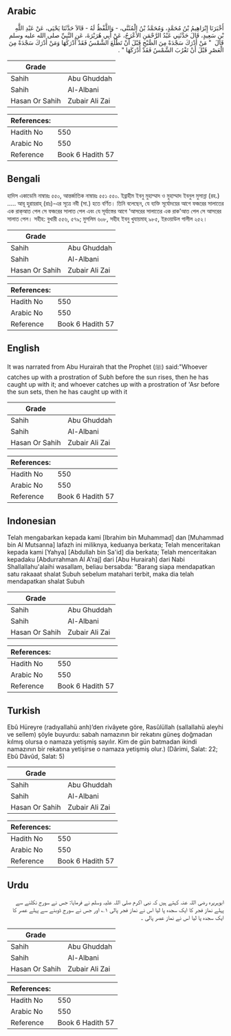 ## Arabic


<div dir="rtl" lang="ar" style={{fontSize:'larger',backgroundColor:'#f8f9fa',padding:20}}>
أَخْبَرَنَا إِبْرَاهِيمُ بْنُ مُحَمَّدٍ، وَمُحَمَّدُ بْنُ الْمُثَنَّى، - وَاللَّفْظُ لَهُ - قَالاَ حَدَّثَنَا يَحْيَى، عَنْ عَبْدِ اللَّهِ بْنِ سَعِيدٍ، قَالَ حَدَّثَنِي عَبْدُ الرَّحْمَنِ الأَعْرَجُ، عَنْ أَبِي هُرَيْرَةَ، عَنِ النَّبِيِّ صلى الله عليه وسلم قَالَ ‏ "‏ مَنْ أَدْرَكَ سَجْدَةً مِنَ الصُّبْحِ قَبْلَ أَنْ تَطْلُعَ الشَّمْسُ فَقَدْ أَدْرَكَهَا وَمَنْ أَدْرَكَ سَجْدَةً مِنَ الْعَصْرِ قَبْلَ أَنْ تَغْرُبَ الشَّمْسُ فَقَدْ أَدْرَكَهَا ‏"‏ ‏.‏
</div>
<div style={{backgroundColor:'#f8f9fa',padding:20, marginBottom: 10}}><table> <thead> <tr> <th>Grade</th> <th></th> </tr> </thead> <tbody> <tr><td>Sahih</td><td>Abu Ghuddah</td></tr><tr><td>Sahih</td><td>Al-Albani</td></tr><tr><td>Hasan Or Sahih</td><td>Zubair Ali Zai</td></tr></tbody></table><table> <thead> <tr> <th>References:</th> <th></th> </tr> </thead> <tbody><tr><td>Hadith No</td><td>550</td></tr><tr><td>Arabic No</td><td>550</td></tr><tr><td>Reference</td><td>Book 6 Hadith 57</td></tr></tbody></table></div>

## Bengali


<div dir="ltr" lang="bn" style={{fontSize:'larger',backgroundColor:'#f8f9fa',padding:20}}>
হাদিস একাডেমি নাম্বারঃ ৫৫০, আন্তর্জাতিক নাম্বারঃ ৫৫১ ৫৫০. ইব্রাহীম ইবনু মুহাম্মাদ ও মুহাম্মাদ ইবনুল মুসান্না (রহ.) ..... আবূ হুরায়রাহ্ (রাঃ)-এর সূত্রে নবী (সা.) হতে বর্ণিত। তিনি বলেছেন, যে ব্যক্তি সূর্যোদয়ের আগে ফজরের সালাতের এক রাক্আত পেল সে ফজরের সালাত পেল এবং যে সূর্যাস্তের আগে ‘আসরের সালাতের এক রাক'আত পেল সে আসরের সালাত পেল। সহীহ: বুখারী ৫৫৬, ৫৭৯; মুসলিম ৬০৮, সহীহ ইবনু খুযায়মাহ্ ৯৮৫, ইরওয়াউল গালীল ২৫২।
</div>
<div style={{backgroundColor:'#f8f9fa',padding:20, marginBottom: 10}}><table> <thead> <tr> <th>Grade</th> <th></th> </tr> </thead> <tbody> <tr><td>Sahih</td><td>Abu Ghuddah</td></tr><tr><td>Sahih</td><td>Al-Albani</td></tr><tr><td>Hasan Or Sahih</td><td>Zubair Ali Zai</td></tr></tbody></table><table> <thead> <tr> <th>References:</th> <th></th> </tr> </thead> <tbody><tr><td>Hadith No</td><td>550</td></tr><tr><td>Arabic No</td><td>550</td></tr><tr><td>Reference</td><td>Book 6 Hadith 57</td></tr></tbody></table></div>

## English


<div dir="ltr" lang="en" style={{fontSize:'larger',backgroundColor:'#f8f9fa',padding:20}}>
It was narrated from Abu Hurairah that the Prophet (ﷺ) said:"Whoever catches up with a prostration of Subh before the sun rises, then he has caught up with it; and whoever catches up with a prostration of 'Asr before the sun sets, then he has caught up with it
</div>
<div style={{backgroundColor:'#f8f9fa',padding:20, marginBottom: 10}}><table> <thead> <tr> <th>Grade</th> <th></th> </tr> </thead> <tbody> <tr><td>Sahih</td><td>Abu Ghuddah</td></tr><tr><td>Sahih</td><td>Al-Albani</td></tr><tr><td>Hasan Or Sahih</td><td>Zubair Ali Zai</td></tr></tbody></table><table> <thead> <tr> <th>References:</th> <th></th> </tr> </thead> <tbody><tr><td>Hadith No</td><td>550</td></tr><tr><td>Arabic No</td><td>550</td></tr><tr><td>Reference</td><td>Book 6 Hadith 57</td></tr></tbody></table></div>

## Indonesian


<div dir="ltr" lang="id" style={{fontSize:'larger',backgroundColor:'#f8f9fa',padding:20}}>
Telah mengabarkan kepada kami [Ibrahim bin Muhammad] dan [Muhammad bin Al Mutsanna] lafazh ini miliknya, keduanya berkata; Telah menceritakan kepada kami [Yahya] [Abdullah bin Sa'id] dia berkata; Telah menceritakan kepadaku [Abdurrahman Al A'raj] dari [Abu Hurairah] dari Nabi Shallallahu'alaihi wasallam, beliau bersabda: "Barang siapa mendapatkan satu rakaaat shalat Subuh sebelum matahari terbit, maka dia telah mendapatkan shalat Subuh
</div>
<div style={{backgroundColor:'#f8f9fa',padding:20, marginBottom: 10}}><table> <thead> <tr> <th>Grade</th> <th></th> </tr> </thead> <tbody> <tr><td>Sahih</td><td>Abu Ghuddah</td></tr><tr><td>Sahih</td><td>Al-Albani</td></tr><tr><td>Hasan Or Sahih</td><td>Zubair Ali Zai</td></tr></tbody></table><table> <thead> <tr> <th>References:</th> <th></th> </tr> </thead> <tbody><tr><td>Hadith No</td><td>550</td></tr><tr><td>Arabic No</td><td>550</td></tr><tr><td>Reference</td><td>Book 6 Hadith 57</td></tr></tbody></table></div>

## Turkish


<div dir="ltr" lang="tr" style={{fontSize:'larger',backgroundColor:'#f8f9fa',padding:20}}>
Ebû Hüreyre (radıyallahü anh)’den rivâyete göre, Rasûlüllah (sallallahü aleyhi ve sellem) şöyle buyurdu: sabah namazının bir rekatını güneş doğmadan kılmış olursa o namaza yetişmiş sayılır. Kim de gün batmadan ikindi namazının bir rekatına yetişirse o namaza yetişmiş olur.) (Dârimi, Salat: 22; Ebû Dâvûd, Salat: 5)
</div>
<div style={{backgroundColor:'#f8f9fa',padding:20, marginBottom: 10}}><table> <thead> <tr> <th>Grade</th> <th></th> </tr> </thead> <tbody> <tr><td>Sahih</td><td>Abu Ghuddah</td></tr><tr><td>Sahih</td><td>Al-Albani</td></tr><tr><td>Hasan Or Sahih</td><td>Zubair Ali Zai</td></tr></tbody></table><table> <thead> <tr> <th>References:</th> <th></th> </tr> </thead> <tbody><tr><td>Hadith No</td><td>550</td></tr><tr><td>Arabic No</td><td>550</td></tr><tr><td>Reference</td><td>Book 6 Hadith 57</td></tr></tbody></table></div>

## Urdu


<div dir="rtl" lang="ur" style={{fontSize:'larger',backgroundColor:'#f8f9fa',padding:20}}>
ابوہریرہ رضی اللہ عنہ کہتے ہیں کہ نبی اکرم صلی اللہ علیہ وسلم نے فرمایا: جس نے سورج نکلنے سے پہلے نماز فجر کا ایک سجدہ پا لیا اس نے نماز فجر پالی ۱؎ اور جس نے سورج ڈوبنے سے پہلے عصر کا ایک سجدہ پا لیا اس نے نماز عصر پالی ۔
</div>
<div style={{backgroundColor:'#f8f9fa',padding:20, marginBottom: 10}}><table> <thead> <tr> <th>Grade</th> <th></th> </tr> </thead> <tbody> <tr><td>Sahih</td><td>Abu Ghuddah</td></tr><tr><td>Sahih</td><td>Al-Albani</td></tr><tr><td>Hasan Or Sahih</td><td>Zubair Ali Zai</td></tr></tbody></table><table> <thead> <tr> <th>References:</th> <th></th> </tr> </thead> <tbody><tr><td>Hadith No</td><td>550</td></tr><tr><td>Arabic No</td><td>550</td></tr><tr><td>Reference</td><td>Book 6 Hadith 57</td></tr></tbody></table></div>